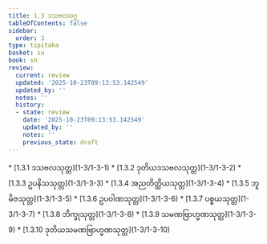 ```yaml
---
title: 1.3 ဒသဗလဝဂ္ဂ
tableOfContents: false
sidebar:
  order: 3
type: tipitaka
basket: su
book: sn
review:
  current: review
  updated: '2025-10-23T09:13:53.142549'
  updated_by: ''
  notes: ''
  history:
  - state: review
    date: '2025-10-23T09:13:53.142549'
    updated_by: ''
    notes: ''
    previous_state: draft
---
```



<ReviewStatus review={frontmatter.review} showDetails={true} />

<HypothesisAnnotation frontmatter={frontmatter} />

<DynamicBreadcrumb />



<TableOfContents book="sn" section="1.3">
* [1.3.1 ဒသဗလသုတ္တ](1-3/1-3-1)
* [1.3.2 ဒုတိယဒသဗလသုတ္တ](1-3/1-3-2)
* [1.3.3 ဥပနိသသုတ္တ](1-3/1-3-3)
* [1.3.4 အညတိတ္ထိယသုတ္တ](1-3/1-3-4)
* [1.3.5 ဘူမိဇသုတ္တ](1-3/1-3-5)
* [1.3.6 ဥပဝါဏသုတ္တ](1-3/1-3-6)
* [1.3.7 ပစ္စယသုတ္တ](1-3/1-3-7)
* [1.3.8 ဘိက္ခုသုတ္တ](1-3/1-3-8)
* [1.3.9 သမဏဗြာဟ္မဏသုတ္တ](1-3/1-3-9)
* [1.3.10 ဒုတိယသမဏဗြာဟ္မဏသုတ္တ](1-3/1-3-10)
</TableOfContents>